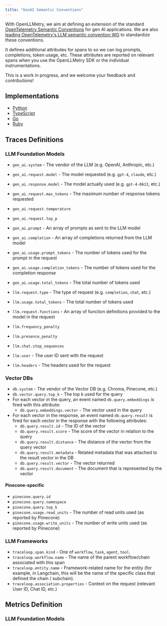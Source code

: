 ```yaml
---
title: "GenAI Semantic Conventions"
---
```


With OpenLLMetry, we aim at defining an extension of the standard
[OpenTelemetry Semantic Conventions](https://github.com/open-telemetry/semantic-conventions) for gen AI applications.
We are also [leading OpenTelemetry's LLM semantic convention WG](https://github.com/open-telemetry/community/blob/main/projects/llm-semconv.md)
to standardize these conventions.

It defines additional attributes for spans to so we can log prompts, completions, token usage, etc.
These attributes are reported on relevant spans when you use the OpenLLMetry SDK or the individual instrumentations.

This is a work in progress, and we welcome your feedback and contributions!

## Implementations

- [Python](https://github.com/traceloop/openllmetry/tree/main/packages/opentelemetry-semantic-conventions-ai)
- [TypeScript](https://github.com/traceloop/openllmetry-js/tree/main/packages/ai-semantic-conventions)
- [Go](https://github.com/traceloop/go-openllmetry/tree/main/semconv-ai)
- [Ruby](https://github.com/traceloop/openllmetry-ruby/tree/main/semantic_conventions_ai)

## Traces Definitions

### LLM Foundation Models

- `gen_ai.system` - The vendor of the LLM (e.g. OpenAI, Anthropic, etc.)
- `gen_ai.request.model` - The model requested (e.g. `gpt-4`, `claude`, etc.)
- `gen_ai.response.model` - The model actually used (e.g. `gpt-4-0613`, etc.)
- `gen_ai.request.max_tokens` - The maximum number of response tokens requested
- `gen_ai.request.temperature`
- `gen_ai.request.top_p`
- `gen_ai.prompt` - An array of prompts as sent to the LLM model
- `gen_ai.completion` - An array of completions returned from the LLM model
- `gen_ai.usage.prompt_tokens` - The number of tokens used for the prompt in the request
- `gen_ai.usage.completion_tokens` - The number of tokens used for the completion response
- `gen_ai.usage.total_tokens` - The total number of tokens used

- `llm.request.type` - The type of request (e.g. `completion`, `chat`, etc.)
- `llm.usage.total_tokens` - The total number of tokens used
- `llm.request.functions` - An array of function definitions provided to the model in the request
- `llm.frequency_penalty`
- `llm.presence_penalty`
- `llm.chat.stop_sequences`
- `llm.user` - The user ID sent with the request
- `llm.headers` - The headers used for the request

### Vector DBs

- `db.system` - The vendor of the Vector DB (e.g. Chroma, Pinecone, etc.)
- `db.vector.query.top_k` - The top k used for the query
- For each vector in the query, an event named `db.query.embeddings` is fired with this attribute:
  - `db.query.embeddings.vector` - The vector used in the query
- For each vector in the response, an event named `db.query.result` is fired for each vector in the response with the following attributes:
  - `db.query.result.id` - The ID of the vector
  - `db.query.result.score` - The score of the vector in relation to the query
  - `db.query.result.distance` - The distance of the vector from the query vector
  - `db.query.result.metadata` - Related metadata that was attached to the result vector in the DB
  - `db.query.result.vector` - The vector returned
  - `db.query.result.document` - The document that is represented by the vector

#### Pinecone-specific

- `pinecone.query.id`
- `pinecone.query.namespace`
- `pinecone.query.top_k`
- `pinecone.usage.read_units` - The number of read units used (as reported by Piinecone)
- `pinecone.usage.write_units` - The number of write units used (as reported by Piinecone)

### LLM Frameworks

- `traceloop.span.kind` - One of `workflow`, `task`, `agent`, `tool`.
- `traceloop.workflow.name` - The name of the parent workflow/chain associated with this span
- `traceloop.entity.name` - Framework-related name for the entity (for example, in Langchain, this will be the name of the specific class that defined the chain / subchain).
- `traceloop.association.properties` - Context on the request (relevant User ID, Chat ID, etc.)

## Metrics Definition

### LLM Foundation Models
